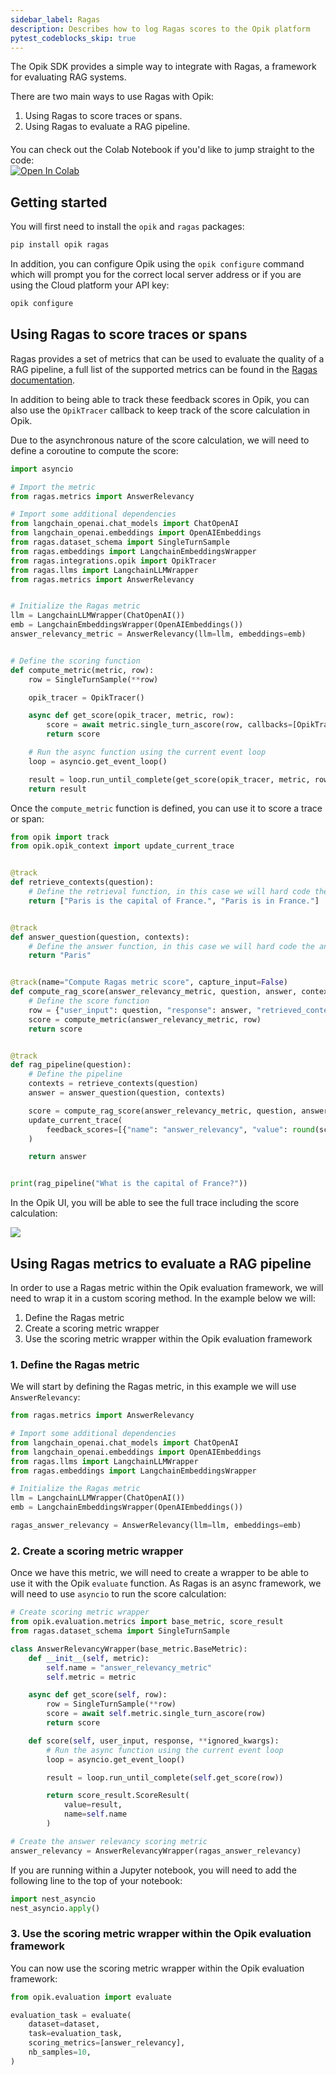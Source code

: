 ```yaml
---
sidebar_label: Ragas
description: Describes how to log Ragas scores to the Opik platform
pytest_codeblocks_skip: true
---
```


The Opik SDK provides a simple way to integrate with Ragas, a framework for evaluating RAG systems.

There are two main ways to use Ragas with Opik:

1. Using Ragas to score traces or spans.
2. Using Ragas to evaluate a RAG pipeline.

<div style="display: flex; align-items: center; flex-wrap: wrap; margin: 20px 0;">
  <span style="margin-right: 10px;">
    You can check out the Colab Notebook if you'd like to jump straight to the code:
  </span>
  <a
    href="https://colab.research.google.com/github/comet-ml/opik/blob/main/apps/opik-documentation/documentation/docs/cookbook/ragas.ipynb"
    target="_blank"
    rel="noopener noreferrer"
  >
    <img
      src="https://colab.research.google.com/assets/colab-badge.svg"
      alt="Open In Colab"
      style="vertical-align: middle;"
    />
  </a>
</div>

## Getting started

You will first need to install the `opik` and `ragas` packages:

```bash
pip install opik ragas
```

In addition, you can configure Opik using the `opik configure` command which will prompt you for the correct local server address or if you are using the Cloud platform your API key:

```bash
opik configure
```

## Using Ragas to score traces or spans

Ragas provides a set of metrics that can be used to evaluate the quality of a RAG pipeline, a full list of the supported metrics can be found in the [Ragas documentation](https://docs.ragas.io/en/latest/references/metrics.html#).

In addition to being able to track these feedback scores in Opik, you can also use the `OpikTracer` callback to keep track of the score calculation in Opik.

Due to the asynchronous nature of the score calculation, we will need to define a coroutine to compute the score:

```python
import asyncio

# Import the metric
from ragas.metrics import AnswerRelevancy

# Import some additional dependencies
from langchain_openai.chat_models import ChatOpenAI
from langchain_openai.embeddings import OpenAIEmbeddings
from ragas.dataset_schema import SingleTurnSample
from ragas.embeddings import LangchainEmbeddingsWrapper
from ragas.integrations.opik import OpikTracer
from ragas.llms import LangchainLLMWrapper
from ragas.metrics import AnswerRelevancy


# Initialize the Ragas metric
llm = LangchainLLMWrapper(ChatOpenAI())
emb = LangchainEmbeddingsWrapper(OpenAIEmbeddings())
answer_relevancy_metric = AnswerRelevancy(llm=llm, embeddings=emb)


# Define the scoring function
def compute_metric(metric, row):
    row = SingleTurnSample(**row)

    opik_tracer = OpikTracer()

    async def get_score(opik_tracer, metric, row):
        score = await metric.single_turn_ascore(row, callbacks=[OpikTracer()])
        return score

    # Run the async function using the current event loop
    loop = asyncio.get_event_loop()

    result = loop.run_until_complete(get_score(opik_tracer, metric, row))
    return result
```

Once the `compute_metric` function is defined, you can use it to score a trace or span:

```python
from opik import track
from opik.opik_context import update_current_trace


@track
def retrieve_contexts(question):
    # Define the retrieval function, in this case we will hard code the contexts
    return ["Paris is the capital of France.", "Paris is in France."]


@track
def answer_question(question, contexts):
    # Define the answer function, in this case we will hard code the answer
    return "Paris"


@track(name="Compute Ragas metric score", capture_input=False)
def compute_rag_score(answer_relevancy_metric, question, answer, contexts):
    # Define the score function
    row = {"user_input": question, "response": answer, "retrieved_contexts": contexts}
    score = compute_metric(answer_relevancy_metric, row)
    return score


@track
def rag_pipeline(question):
    # Define the pipeline
    contexts = retrieve_contexts(question)
    answer = answer_question(question, contexts)

    score = compute_rag_score(answer_relevancy_metric, question, answer, contexts)
    update_current_trace(
        feedback_scores=[{"name": "answer_relevancy", "value": round(score, 4)}]
    )

    return answer


print(rag_pipeline("What is the capital of France?"))
```

In the Opik UI, you will be able to see the full trace including the score calculation:

<Frame>
  <img src="/static/img/tracing/ragas_opik_trace.png" />
</Frame>

## Using Ragas metrics to evaluate a RAG pipeline

In order to use a Ragas metric within the Opik evaluation framework, we will need to wrap it in a custom scoring method. In the example below we will:

1. Define the Ragas metric
2. Create a scoring metric wrapper
3. Use the scoring metric wrapper within the Opik evaluation framework

### 1. Define the Ragas metric

We will start by defining the Ragas metric, in this example we will use `AnswerRelevancy`:

```python
from ragas.metrics import AnswerRelevancy

# Import some additional dependencies
from langchain_openai.chat_models import ChatOpenAI
from langchain_openai.embeddings import OpenAIEmbeddings
from ragas.llms import LangchainLLMWrapper
from ragas.embeddings import LangchainEmbeddingsWrapper

# Initialize the Ragas metric
llm = LangchainLLMWrapper(ChatOpenAI())
emb = LangchainEmbeddingsWrapper(OpenAIEmbeddings())

ragas_answer_relevancy = AnswerRelevancy(llm=llm, embeddings=emb)
```

### 2. Create a scoring metric wrapper

Once we have this metric, we will need to create a wrapper to be able to use it with the Opik `evaluate` function. As Ragas is an async framework, we will need to use `asyncio` to run the score calculation:

```python
# Create scoring metric wrapper
from opik.evaluation.metrics import base_metric, score_result
from ragas.dataset_schema import SingleTurnSample

class AnswerRelevancyWrapper(base_metric.BaseMetric):
    def __init__(self, metric):
        self.name = "answer_relevancy_metric"
        self.metric = metric

    async def get_score(self, row):
        row = SingleTurnSample(**row)
        score = await self.metric.single_turn_ascore(row)
        return score

    def score(self, user_input, response, **ignored_kwargs):
        # Run the async function using the current event loop
        loop = asyncio.get_event_loop()

        result = loop.run_until_complete(self.get_score(row))

        return score_result.ScoreResult(
            value=result,
            name=self.name
        )

# Create the answer relevancy scoring metric
answer_relevancy = AnswerRelevancyWrapper(ragas_answer_relevancy)
```

<Tip>

If you are running within a Jupyter notebook, you will need to add the following line to the top of your notebook:

```python
import nest_asyncio
nest_asyncio.apply()
```

</Tip>

### 3. Use the scoring metric wrapper within the Opik evaluation framework

You can now use the scoring metric wrapper within the Opik evaluation framework:

```python
from opik.evaluation import evaluate

evaluation_task = evaluate(
    dataset=dataset,
    task=evaluation_task,
    scoring_metrics=[answer_relevancy],
    nb_samples=10,
)
```
